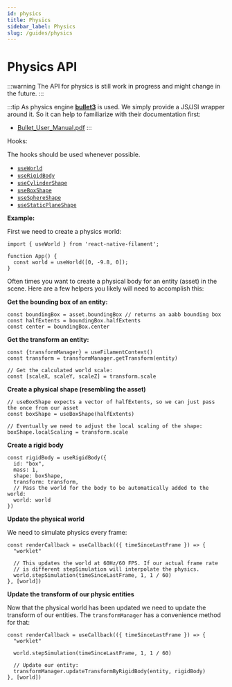 ```yaml
---
id: physics
title: Physics
sidebar_label: Physics
slug: /guides/physics
---
```


# Physics API

:::warning
The API for physics is still work in progress and might change in the future.
:::

:::tip
As physics engine [**bullet3**](https://github.com/bulletphysics/bullet3) is used. We simply provide a JS/JSI wrapper around it.
So it can help to familiarize with their documentation first:
- [Bullet_User_Manual.pdf](https://github.com/bulletphysics/bullet3/blob/master/docs/Bullet_User_Manual.pdf)
:::


Hooks:

The hooks should be used whenever possible.

- [`useWorld`](../api/functions/useWorld)
- [`useRigidBody`](../api/functions/useRigidBody)
- [`useCylinderShape`](../api/functions/useCylinderShape)
- [`useBoxShape`](../api/functions/useBoxShape)
- [`useSphereShape`](../api/functions/useSphereShape)
- [`useStaticPlaneShape`](../api/functions/useStaticPlaneShape)


**Example:**

First we need to create a physics world:

```tsx
import { useWorld } from 'react-native-filament';

function App() {
  const world = useWorld([0, -9.8, 0]);
}
```

Often times you want to create a physical body for an entity (asset) in the scene.
Here are a few helpers you likely will need to accomplish this:

**Get the bounding box of an entity:**

```tsx
const boundingBox = asset.boundingBox // returns an aabb bounding box
const halfExtents = boundingBox.halfExtents
const center = boundingBox.center
```

**Get the transform an entity:**

```tsx
const {transformManager} = useFilamentContext()
const transform = transformManager.getTransform(entity)

// Get the calculated world scale:
const [scaleX, scaleY, scaleZ] = transform.scale
```

**Create a physical shape (resembling the asset)**

```tsx
// useBoxShape expects a vector of halfExtents, so we can just pass the once from our asset
const boxShape = useBoxShape(halfExtents)

// Eventually we need to adjust the local scaling of the shape:
boxShape.localScaling = transform.scale
```

**Create a rigid body**

```tsx
const rigidBody = useRigidBody({
  id: "box",
  mass: 1,
  shape: boxShape,
  transform: transform,
  // Pass the world for the body to be automatically added to the world:
  world: world
})
```

**Update the physical world**

We need to simulate physics every frame:

```tsx
const renderCallback = useCallback(({ timeSinceLastFrame }) => {
  "worklet"

  // This updates the world at 60Hz/60 FPS. If our actual frame rate
  // is different stepSimulation will interpolate the physics.
  world.stepSimulation(timeSinceLastFrame, 1, 1 / 60)
}, [world])
```

**Update the transform of our physic entities**

Now that the physical world has been updated we need to update the transform of our entities.
The `transformManager` has a convenience method for that:

```tsx
const renderCallback = useCallback(({ timeSinceLastFrame }) => {
  "worklet"

  world.stepSimulation(timeSinceLastFrame, 1, 1 / 60)

  // Update our entity:
  transformManager.updateTransformByRigidBody(entity, rigidBody)
}, [world])